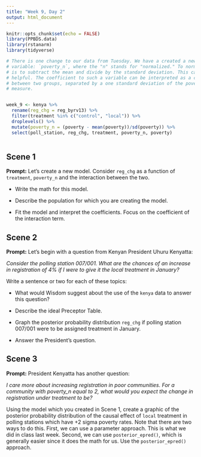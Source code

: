 ```yaml
---
title: "Week 9, Day 2"
output: html_document
---
```


```r
knitr::opts_chunk$set(echo = FALSE)
library(PPBDS.data)
library(rstanarm)
library(tidyverse)

# There is one change to our data from Tuesday. We have a created a new
# variable: `poverty_n`, where the "n" stands for "normalized." To normalize data
# is to subtract the mean and divide by the standard deviation. This can be
# helpful. The coefficient to such a variable can be interpreted as a comparison
# between two groups, separated by a one standard deviation of the poverty
# measure.


week_9 <- kenya %>% 
  rename(reg_chg = reg_byrv13) %>% 
  filter(treatment %in% c("control", "local")) %>% 
  droplevels() %>% 
  mutate(poverty_n = (poverty - mean(poverty))/sd(poverty)) %>% 
  select(poll_station, reg_chg, treatment, poverty_n, poverty)
  
```


## Scene 1

**Prompt:** Let's create a new model. Consider `reg_chg` as a function of `treatment`, `poverty_n` and the interaction between the two.

* Write the math for this model.

* Describe the population for which you are creating the model.

* Fit the  model and interpret the coefficients. Focus on the coefficient of the interaction term.




## Scene 2

**Prompt:** Let's begin with a question from Kenyan President Uhuru Kenyatta:

*Consider the polling station 007/001. What are the chances of an increase in registration of 4% if I were to give it the local treatment in January?*

Write a sentence or two for each of these topics:

* What would Wisdom suggest about the use of the `kenya` data to answer this question?

* Describe the ideal Preceptor Table.

* Graph the posterior probability distribution `reg_chg` if polling station 007/001 were to be assigned treatment in January.

* Answer the President's question.




## Scene 3


**Prompt:**  President Kenyatta has another question:

*I care more about increasing registration in poor communities. For a community with poverty_n equal to 2, what would you expect the change in registration under treatment to be?*

Using the model which you created in Scene 1, create a graphic of the posterior probability distribution of the causal effect of `local` treatment in polling stations which have +2 sigma poverty rates. Note that there are two ways to do this. First, we can use a parameter approach. This is what we did in class last week. Second, we can use `posterior_epred()`, which is generally easier since it does the math for us. Use the `posterior_epred()` approach. 




